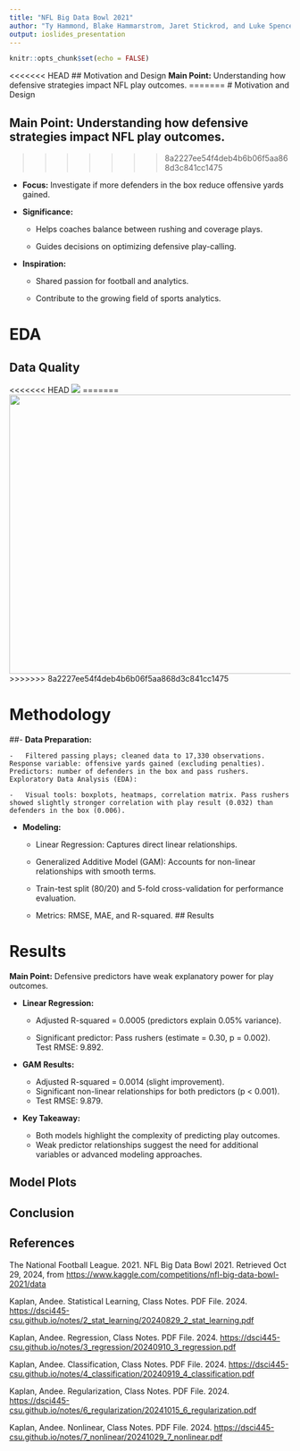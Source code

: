 ```yaml
---
title: "NFL Big Data Bowl 2021"
author: "Ty Hammond, Blake Hammarstrom, Jaret Stickrod, and Luke Spencer"
output: ioslides_presentation
---
```


```r
knitr::opts_chunk$set(echo = FALSE)
```

<<<<<<< HEAD
## Motivation and Design
**Main Point:** Understanding how defensive strategies impact NFL play outcomes.
=======
# Motivation and Design

## Main Point: Understanding how defensive strategies impact NFL play outcomes.
>>>>>>> 8a2227ee54f4deb4b6b06f5aa868d3c841cc1475

-   **Focus:** Investigate if more defenders in the box reduce offensive yards gained.

-   **Significance:**

    -   Helps coaches balance between rushing and coverage plays.

    -   Guides decisions on optimizing defensive play-calling.

-   **Inspiration:**

    -   Shared passion for football and analytics.

    -   Contribute to the growing field of sports analytics.

# EDA

## Data Quality

<<<<<<< HEAD
![](Data%20Quality%20445.png)
=======
<img src="Data Quality 445.png" width="700" height="500">
>>>>>>> 8a2227ee54f4deb4b6b06f5aa868d3c841cc1475

# Methodology

##-   **Data Preparation:**

    -   Filtered passing plays; cleaned data to 17,330 observations. Response variable: offensive yards gained (excluding penalties). Predictors: number of defenders in the box and pass rushers. Exploratory Data Analysis (EDA):

    -   Visual tools: boxplots, heatmaps, correlation matrix. Pass rushers showed slightly stronger correlation with play result (0.032) than defenders in the box (0.006).

-   **Modeling:**

    -   Linear Regression: Captures direct linear relationships.

    -   Generalized Additive Model (GAM): Accounts for non-linear relationships with smooth terms.

    -   Train-test split (80/20) and 5-fold cross-validation for performance evaluation.

    -   Metrics: RMSE, MAE, and R-squared. \## Results

# Results

**Main Point:** Defensive predictors have weak explanatory power for play outcomes.

-   **Linear Regression:**

    -   Adjusted R-squared = 0.0005 (predictors explain 0.05% variance).

    -   Significant predictor: Pass rushers (estimate = 0.30, p = 0.002).\
        Test RMSE: 9.892.

-   **GAM Results:**

    -   Adjusted R-squared = 0.0014 (slight improvement).\
    -   Significant non-linear relationships for both predictors (p \< 0.001).\
    -   Test RMSE: 9.879.

-   **Key Takeaway:**

    -   Both models highlight the complexity of predicting play outcomes.\
    -   Weak predictor relationships suggest the need for additional variables or advanced modeling approaches.

## Model Plots

## Conclusion

## References

The National Football League. 2021. NFL Big Data Bowl 2021. Retrieved Oct 29, 2024, from <https://www.kaggle.com/competitions/nfl-big-data-bowl-2021/data>

Kaplan, Andee. Statistical Learning, Class Notes. PDF File. 2024. <https://dsci445-csu.github.io/notes/2_stat_learning/20240829_2_stat_learning.pdf>

Kaplan, Andee. Regression, Class Notes. PDF File. 2024. <https://dsci445-csu.github.io/notes/3_regression/20240910_3_regression.pdf>

Kaplan, Andee. Classification, Class Notes. PDF File. 2024. <https://dsci445-csu.github.io/notes/4_classification/20240919_4_classification.pdf>

Kaplan, Andee. Regularization, Class Notes. PDF File. 2024. <https://dsci445-csu.github.io/notes/6_regularization/20241015_6_regularization.pdf>

Kaplan, Andee. Nonlinear, Class Notes. PDF File. 2024. <https://dsci445-csu.github.io/notes/7_nonlinear/20241029_7_nonlinear.pdf>
